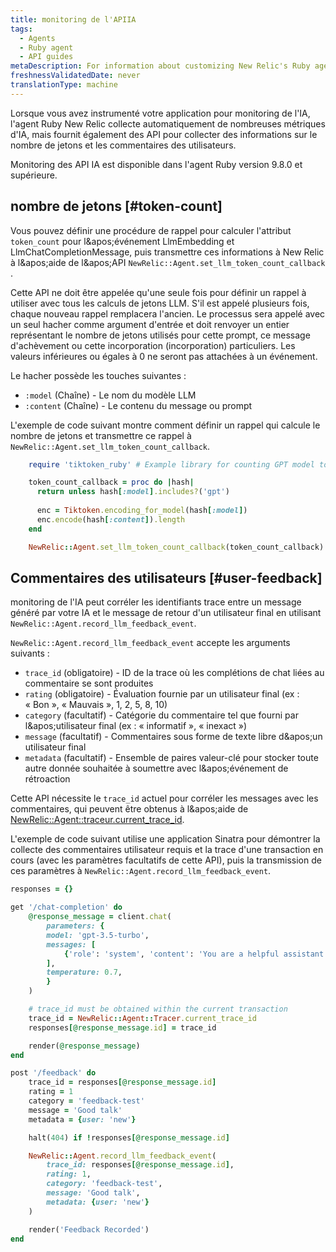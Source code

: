 ```yaml
---
title: monitoring de l'APIIA
tags:
  - Agents
  - Ruby agent
  - API guides
metaDescription: For information about customizing New Relic's Ruby agent for AI monitoring.
freshnessValidatedDate: never
translationType: machine
---
```


Lorsque vous avez instrumenté votre application pour monitoring de l'IA, l'agent Ruby New Relic collecte automatiquement de nombreuses métriques d'IA, mais fournit également des API pour collecter des informations sur le nombre de jetons et les commentaires des utilisateurs.

<Callout variant="tip">
  Monitoring des API IA est disponible dans l'agent Ruby version 9.8.0 et supérieure.
</Callout>

## nombre de jetons [#token-count]

Vous pouvez définir une procédure de rappel pour calculer l'attribut `token_count` pour l&amp;apos;événement LlmEmbedding et LlmChatCompletionMessage, puis transmettre ces informations à New Relic à l&amp;apos;aide de l&amp;apos;API `NewRelic::Agent.set_llm_token_count_callback` .

Cette API ne doit être appelée qu'une seule fois pour définir un rappel à utiliser avec tous les calculs de jetons LLM. S'il est appelé plusieurs fois, chaque nouveau rappel remplacera l'ancien. Le processus sera appelé avec un seul hacher comme argument d'entrée et doit renvoyer un entier représentant le nombre de jetons utilisés pour cette prompt, ce message d'achèvement ou cette incorporation (incorporation) particuliers. Les valeurs inférieures ou égales à 0 ne seront pas attachées à un événement.

Le hacher possède les touches suivantes :

* `:model` (Chaîne) - Le nom du modèle LLM
* `:content` (Chaîne) - Le contenu du message ou prompt

L'exemple de code suivant montre comment définir un rappel qui calcule le nombre de jetons et transmettre ce rappel à `NewRelic::Agent.set_llm_token_count_callback`.

```rb
    require 'tiktoken_ruby' # Example library for counting GPT model tokens used

    token_count_callback = proc do |hash|
      return unless hash[:model].includes?('gpt')
  
      enc = Tiktoken.encoding_for_model(hash[:model])
      enc.encode(hash[:content]).length
    end

    NewRelic::Agent.set_llm_token_count_callback(token_count_callback)
```

## Commentaires des utilisateurs [#user-feedback]

monitoring de l'IA peut corréler les identifiants trace entre un message généré par votre IA et le message de retour d'un utilisateur final en utilisant `NewRelic::Agent.record_llm_feedback_event`.

`NewRelic::Agent.record_llm_feedback_event` accepte les arguments suivants :

* `trace_id` (obligatoire) - ID de la trace où les complétions de chat liées au commentaire se sont produites
* `rating` (obligatoire) - Évaluation fournie par un utilisateur final (ex : « Bon », « Mauvais », 1, 2, 5, 8, 10)
* `category` (facultatif) - Catégorie du commentaire tel que fourni par l&amp;apos;utilisateur final (ex : « informatif », « inexact »)
* `message` (facultatif) - Commentaires sous forme de texte libre d&amp;apos;un utilisateur final
* `metadata` (facultatif) - Ensemble de paires valeur-clé pour stocker toute autre donnée souhaitée à soumettre avec l&amp;apos;événement de rétroaction

Cette API nécessite le `trace_id` actuel pour corréler les messages avec les commentaires, qui peuvent être obtenus à l&amp;apos;aide de [NewRelic::Agent::traceur.current\_trace\_id](https://www.rubydoc.info/gems/newrelic_rpm/NewRelic/Agent/Tracer#current_trace_id-class_method).

L'exemple de code suivant utilise une application Sinatra pour démontrer la collecte des commentaires utilisateur requis et la trace d'une transaction en cours (avec les paramètres facultatifs de cette API), puis la transmission de ces paramètres à `NewRelic::Agent.record_llm_feedback_event`.

```rb
responses = {}

get '/chat-completion' do
    @response_message = client.chat(
        parameters: {
        model: 'gpt-3.5-turbo',
        messages: [ 
            {'role': 'system', 'content': 'You are a helpful assistant.'},
        ],
        temperature: 0.7,
        }
    )

    # trace_id must be obtained within the current transaction
    trace_id = NewRelic::Agent::Tracer.current_trace_id
    responses[@response_message.id] = trace_id

    render(@response_message)
end

post '/feedback' do
    trace_id = responses[@response_message.id]
    rating = 1
    category = 'feedback-test'
    message = 'Good talk'
    metadata = {user: 'new'}

    halt(404) if !responses[@response_message.id]

    NewRelic::Agent.record_llm_feedback_event(
        trace_id: responses[@response_message.id],
        rating: 1,
        category: 'feedback-test',
        message: 'Good talk',
        metadata: {user: 'new'}
    )

    render('Feedback Recorded')
end
```
